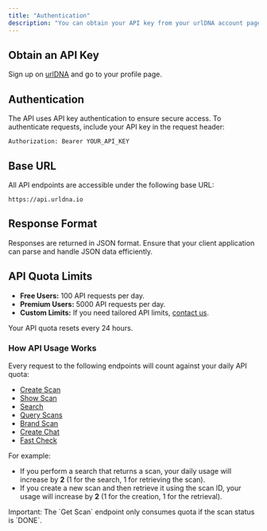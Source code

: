 ```yaml
---
title: "Authentication"
description: "You can obtain your API key from your urlDNA account page."
---
```


## Obtain an API Key

Sign up on [urlDNA](https://urldna.io) and go to your profile page.

## Authentication

The API uses API key authentication to ensure secure access. To authenticate requests, include your API key in the request header:

```
Authorization: Bearer YOUR_API_KEY
```

## Base URL

All API endpoints are accessible under the following base URL:

```
https://api.urldna.io
```

## Response Format

Responses are returned in JSON format. Ensure that your client application can parse and handle JSON data efficiently.

## API Quota Limits

- **Free Users:** 100 API requests per day.
- **Premium Users:** 5000 API requests per day.
- **Custom Limits:** If you need tailored API limits, [contact us](https://urldna.io/contact-us).

<Info>
  Your API quota resets every 24 hours.
</Info>

### How API Usage Works

Every request to the following endpoints will count against your daily API quota:

- [Create Scan](https://docs.urldna.io/api-reference/endpoint/create-scan)
- [Show Scan](https://docs.urldna.io/api-reference/endpoint/get-scan)
- [Search](https://docs.urldna.io/api-reference/endpoint/search)
- [Query Scans](https://docs.urldna.io/api-reference/endpoint/query-scans)
- [Brand Scan](https://docs.urldna.io/api-reference/endpoint/brand-scans)
- [Create Chat](https://docs.urldna.io/api-reference/endpoint/create-chat)
- [Fast Check](https://docs.urldna.io/api-reference/endpoint/fast-check)

For example:

- If you perform a search that returns a scan, your daily usage will increase by **2** (1 for the search, 1 for retrieving the scan).
- If you create a new scan and then retrieve it using the scan ID, your usage will increase by **2** (1 for the creation, 1 for the retrieval).

<Info>
  Important: The `Get Scan` endpoint only consumes quota if the scan status is `DONE`.
</Info>